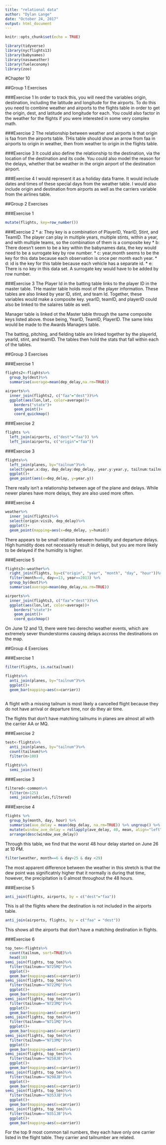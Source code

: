 ```yaml
---
title: "relational data"
author: "Dylan Lange"
date: "October 24, 2017"
output: html_document
---
```


```r
knitr::opts_chunk$set(echo = TRUE)
```

```r
library(tidyverse)
library(nycflights13)
library(babynames)
library(nasaweather)
library(fueleconomy)
library(zoo)
```

#Chapter 10

##Group 1 Exercises

###Exercise 1
In order to track this, you will need the variables origin, destination, including the latitude and longitude for the airports.  To do this you need to combine weather and airports to the flights table in order to get the origin, dest, and latitude and longitude for each.  You could also factor in the weather for the flights if you were interested in some very complex math.

###Exercise 2
The relationship between weather and airports is that origin is faa from the airports table.  THis table should show an arrow from faa in airports to origin in weather, then from weather to origin in the flights table.

###Exercise 3
It could also define the relationship to the destination, via the location of the destination and its code.  You could also model the reason for the delays, whether that be weather in the origin airport of the destination airport.

###Exercise 4
I would represent it as a holiday data frame.  It would include dates and times of these special days from the weather table.  I would also include origin and destination from airports as well as the carriers variable from the airlines table.  

##Group 2 Exercises

###Exercise 1
```r
mutate(flights, key=row_number())
```

###Exercise 2
 * a: They key is a combination of PlayerID, YearID, Stint, and TeamID.  The player can play in multiple years, multiple stints, within a year, and with multiple teams, so the combination of them is a composite key
 * b: There doesn't seem to be a key within the babynames data, the key would need to be a surrogate key by row number.
 * c: year,month seems to be the key for this data because each observation is once per month each year.
 * d: id is the key for this table because each vehicle has a separate id.
 * e: There is no key in this data set.  A surrogate key would have to be added by row number.
 
###Exercise 3
The Player Id in the batting table links to the player ID in the master table.  THe master table holds most of the player information.  These tables are also linked by year ID, stint, and team Id.  Together, these variables would make a composite key. yearID, teamID, and playerID could also be linked to the salaires table as well.

Manager table is linked ot the Master table through the same composite keys listed above.  those being, YearID, TeamID, PlayerID.  The same links would be made to the Awards Managers table.

The batting, pitching, and fielding table are linked together by the playerId, yearId, stint, and teamID.  The tables then hold the stats that fall within each of the tables.

##Group 3 Exercises

###Exercise 1
```r
flights2<-flights%>%
  group_by(dest)%>%
  summarise(average=mean(dep_delay,na.rm=TRUE))

airports%>%
  inner_join(flights2, c("faa"="dest"))%>%
  ggplot(aes(lon,lat, color=average))+
    borders("state")+
    geom_point()+
    coord_quickmap()
```

###Exercise 2
```r
flights %>%
  left_join(airports, c("dest"="faa")) %>%
  left_join(airports, c("origin"="faa"))
```

###Exercise 3
```r
flights%>%
  left_join(planes, by="tailnum")%>%
  select(year.x:day, dep_delay:dep_delay, year.y:year.y, tailnum:tailnum)%>%
  ggplot()+
  geom_point(aes(x=dep_delay, y=year.y))
```

There really isn't a relationship between age of the plane and delays.  While newer planes have more delays, they are also used more often.

###Exercise 4
```r
weather%>%
  inner_join(flights)%>%
  select(origin:visib, dep_delay)%>%
  ggplot()+
  geom_point(mapping=aes(x=dep_delay, y=humid))
```

There appears to be small relation between humidity and departure delays.  High humidity does not necessarily result in delays, but you are more likely to be delayed if the humidity is higher.

###Exercise 5
```r
flights3<-weather%>%
  right_join(flights, by=c("origin", "year", "month", "day", "hour"))%>%
  filter(month==6, day==13, year==2013) %>%
  group_by(dest)%>%
  summarise(average=mean(dep_delay,na.rm=TRUE))

airports%>%
  inner_join(flights3, c("faa"="dest"))%>%
  ggplot(aes(lon,lat, color=average))+
    borders("state")+
    geom_point()+
    coord_quickmap()
```

On June 12 and 13, there were two derecho weather events, which are extremely sever thunderstorms causing delays accross the destinations on the map.


##Group 4 Exercises

###Exercise 1
```r
filter(flights, is.na(tailnum))

flights%>%
  anti_join(planes, by="tailnum")%>%
  ggplot()+
  geom_bar(mapping=aes(x=carrier))
  
```

A flight with a missing tailnum is most likely a cancelled flight because they do not have arrival or departure time, nor do they air time.

The flights that don't have matching tailnums in planes are almost all with the carrier AA or MQ.

###Exercise 2
```r
test<-flights%>%
  anti_join(planes, by="tailnum")%>%
  count(tailnum)%>%
  filter(n>100)

flights%>%
  semi_join(test)
```

###Exercise 3
```r
filtered<-common%>% 
  filter(n>125)
  semi_join(vehicles,filtered)
```

###Exercise 4
```r
flights %>% 
  group_by(month, day, hour) %>% 
  summarise(ave_delay = mean(dep_delay, na.rm=TRUE)) %>% ungroup() %>% 
  mutate(window_ave_delay = rollapply(ave_delay, 40, mean, align="left", fill=NA_real_)) %>%
  arrange(desc(window_ave_delay))
```

Through this table, we find that the worst 48 hour delay started on June 26 at 10 PM.
```r
filter(weather, month==6 & day>25 & day <29)
```

The most apparent difference between the weather in this stretch is that the dew point was significatnly higher that it normally is during that time, however, the precipitation is 0 almost throughout the 48 hours.

###Exercise 5
```r
anti_join(flights, airports, by = c("dest"="faa"))
```

This is all the flights where the destination is not included in the airports table.

```r
anti_join(airports, flights, by = c("faa" = "dest"))
```

This shows all the airports that don't have a matching destination in flights.

###Exercise 6
```r
top_ten<-flights%>%
  count(tailnum, sort=TRUE)%>%
  head(10)
semi_join(flights, top_ten)%>%
  filter(tailnum=="N725MQ")%>%
  ggplot()+
  geom_bar(mapping=aes(x=carrier))
semi_join(flights, top_ten)%>%
  filter(tailnum=="N722MQ")%>%
  ggplot()+
  geom_bar(mapping=aes(x=carrier))
semi_join(flights, top_ten)%>%
  filter(tailnum=="N723MQ")%>%
  ggplot()+
  geom_bar(mapping=aes(x=carrier))
semi_join(flights, top_ten)%>%
  filter(tailnum=="N711MQ")%>%
  ggplot()+
  geom_bar(mapping=aes(x=carrier))
semi_join(flights, top_ten)%>%
  filter(tailnum=="N713MQ")%>%
  ggplot()+
  geom_bar(mapping=aes(x=carrier))
semi_join(flights, top_ten)%>%
  filter(tailnum=="N258JB")%>%
  ggplot()+
  geom_bar(mapping=aes(x=carrier))
semi_join(flights, top_ten)%>%
  filter(tailnum=="N298JB")%>%
  ggplot()+
  geom_bar(mapping=aes(x=carrier))
semi_join(flights, top_ten)%>%
  filter(tailnum=="N353JB")%>%
  ggplot()+
  geom_bar(mapping=aes(x=carrier))
semi_join(flights, top_ten)%>%
  filter(tailnum=="N351JB")%>%
  ggplot()+
  geom_bar(mapping=aes(x=carrier))
```

For the top 9 most common tail numbers, they each have only one carrier listed in the flight table.  They carrier and tailnumber are related.
